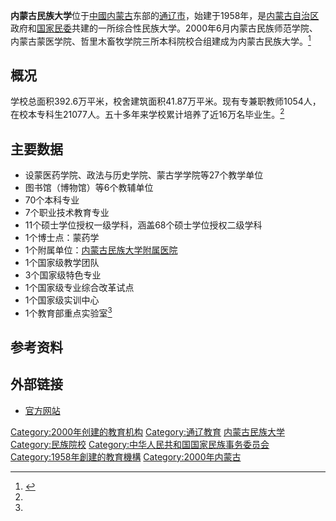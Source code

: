 {{Infobox 中国大学 
| 校名 = 内蒙古民族大学<br />{{lower|0.3em|{{MongolUnicode|ᠥᠪᠥᠷ<br />ᠮᠣᠩᠭᠣᠯ<br />{{zwj}}ᠤᠨ<br />ᠦᠨᠳᠦᠰᠦᠲᠡᠨ<br />{{zwj}}ᠤ<br />ᠶᠡᠬᠡ<br />ᠰᠤᠷᠭᠠᠭᠤᠯᠢ|style=text-align:left}}}}
| EnglishName = Inner Mongolia University For Nationalities
| 校徽 = [[File:Inner_Mongolia_University_For_The_Nationlities_logo.jpg|265px]]
| 校徽說明 = 
| 校訓 = 博学明理，崇德至善
| 創校 = 1958年
| 類 = [[公立大学|公立大学]]
| 校長 = [[赵东海|赵东海]]
| 党委书记 = [[陈永胜|陈永胜]]
| 所在 = [[中国|中国]][[内蒙古|内蒙古]][[通辽市|通辽市]]
| 校園 = 
| 面積 = 392.6万[[平方米|平方米]]
| 系 = 27个教学单位、70个本科专业
| 教師 = 1054人
| 教授 = 168人
| 副教授 = 
| 助理教授 =
| 講師 =
| 学生 = 21077人
| 本科生 = 20629人
| 碩士生 = 798人
| 博士生 = 4人
| 资料= 
| 網 = https://www.imun.edu.cn/
}}

'''内蒙古民族大学'''位于[[中國|中國]][[内蒙古|内蒙古]]东部的[[通辽市|通辽市]]，始建于1958年，是[[内蒙古自治区|内蒙古自治区]]政府和[[国家民委|国家民委]]共建的一所综合性民族大学。2000年6月内蒙古民族师范学院、内蒙古蒙医学院、哲里木畜牧学院三所本科院校合组建成为内蒙古民族大学。<ref name="简介">{{cite web |url=http://www.imun.edu.cn/tanihv.aspx?anggi=28&nomer=204 |language= |title=学校简介 |publisher=内蒙古民族大学 |date=2015年3月 |accessdate= |deadurl=yes |archiveurl=https://web.archive.org/web/20161020105343/http://www.imun.edu.cn/tanihv.aspx?anggi=28&nomer=204 |archivedate=2016-10-20 }}</ref>

== 概况 ==
学校总面积392.6万平米，校舍建筑面积41.87万平米。现有专兼职教师1054人，在校本专科生21077人。五十多年来学校累计培养了近16万名毕业生。<ref name="简介"/>

== 主要数据 ==

*设蒙医药学院、政法与历史学院、蒙古学学院等27个教学单位
*图书馆（博物馆）等6个教辅单位
*70个本科专业
*7个职业技术教育专业
*11个硕士学位授权一级学科，涵盖68个硕士学位授权二级学科
*1个博士点：蒙药学
*1个附属单位：[[内蒙古民族大学附属医院|内蒙古民族大学附属医院]]
*1个国家级教学团队
*3个国家级特色专业
*1个国家级专业综合改革试点
*1个国家级实训中心
*1个教育部重点实验室<ref name="简介"/>

== 参考资料 ==
{{reflist}}

== 外部链接 ==
*[https://www.imun.edu.cn/ 官方网站] {{Wayback|url=https://www.imun.edu.cn/ |date=20200510195202 }}

{{内蒙古高等院校}}
{{中华人民共和国省部共建制高等院校}}
{{DEFAULTSORT:}}
[[Category:2000年创建的教育机构|Category:2000年创建的教育机构]]
[[Category:通辽教育|Category:通辽教育]]
[[Category:内蒙古民族大学|]]
[[Category:民族院校|Category:民族院校]]
[[Category:中华人民共和国国家民族事务委员会|Category:中华人民共和国国家民族事务委员会]]
[[Category:1958年創建的教育機構|Category:1958年創建的教育機構]]
[[Category:2000年内蒙古|Category:2000年内蒙古]]